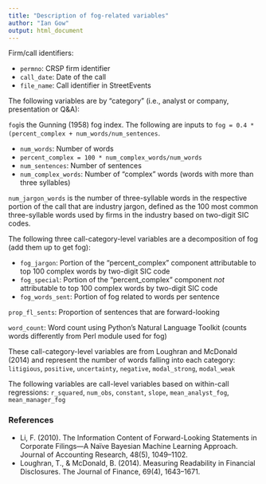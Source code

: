 ```yaml
---
title: "Description of fog-related variables"
author: "Ian Gow"
output: html_document
---
```


Firm/call identifiers:

* `permno`: CRSP firm identifier
* `call_date`: Date of the call
* `file_name`: Call identifier in StreetEvents

The following variables are by "category" (i.e., analyst or company, presentation or Q&A):

`fog`is the Gunning (1958) fog index. The following are inputs to `fog = 0.4 * (percent_complex + num_words/num_sentences`.

* `num_words`: Number of words
* `percent_complex = 100 * num_complex_words/num_words`
* `num_sentences`: Number of sentences
* `num_complex_words`: Number of "complex" words (words with more than three syllables)

`num_jargon_words` is the number of three-syllable words in the respective portion of the call that are industry jargon, defined as the 100 most common three-syllable words used by firms in the industry based on two-digit SIC codes.

The following three call-category-level variables are a decomposition of fog (add them up to get fog):

* `fog_jargon`: Portion of the "percent_complex" component attributable to top 100 complex words by two-digit SIC code
* `fog_special`: Portion of the "percent_complex" component *not* attributable to top 100 complex words by two-digit SIC code
* `fog_words_sent`: Portion of fog related to words per sentence

`prop_fl_sents`: Proportion of sentences that are forward-looking

`word_count`: Word count using Python's Natural Language Toolkit (counts words differently from Perl module used for fog)

These call-category-level variables are from Loughran and McDonald (2014) and represent the number of words falling into each category:
`litigious`, `positive`, `uncertainty`, `negative`, `modal_strong`, `modal_weak`

The following variables are call-level variables based on within-call regressions:
`r_squared`, `num_obs`, `constant`, `slope`, `mean_analyst_fog`, `mean_manager_fog`


### References
- Li, F. (2010). The Information Content of Forward-Looking Statements in Corporate Filings—A Naïve Bayesian Machine Learning Approach. Journal of Accounting Research, 48(5), 1049–1102. 
- Loughran, T., & McDonald, B. (2014). Measuring Readability in Financial Disclosures. The Journal of Finance, 69(4), 1643–1671.
